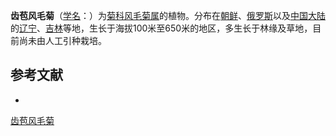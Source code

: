 {{Speciesbox
| name = 齿苞风毛菊
| status = 
| status_system = 
| image =
| genus = Saussurea
| species = odontolepis
| authority = (Herd.) Sch.-Bip. ex Herd.
}}

'''齿苞风毛菊'''（[[学名|学名]]：{{lang|la|''Saussurea odontolepis''}}）为[[菊科|菊科]][[风毛菊属|风毛菊属]]的植物。分布在[[朝鲜|朝鲜]]、[[俄罗斯|俄罗斯]]以及[[中国大陆|中国大陆]]的[[辽宁|辽宁]]、[[吉林|吉林]]等地，生长于海拔100米至650米的地区，多生长于林缘及草地，目前尚未由人工引种栽培。

== 参考文献 ==
<div class="references-small">
* {{cite web| url =http://www.bioinfo.cn/db05/KmzwSpecies.php?action=view&id=5094| title =齿苞风毛菊| work =《中国高等植物数据库全库》| publisher =中国科学院微生物研究所| author =昆明植物研究所| accessdate =2009-02-24| deadurl =yes| archiveurl =https://web.archive.org/web/20160305054644/http://www.bioinfo.cn/db05/KmzwSpecies.php?action=view&id=5094| archivedate =2016-03-05}}
</div>
{{Taxonbar|from=Q11180428}}

[[Category:风毛菊属|齿苞风毛菊]]


{{植物小作品}}